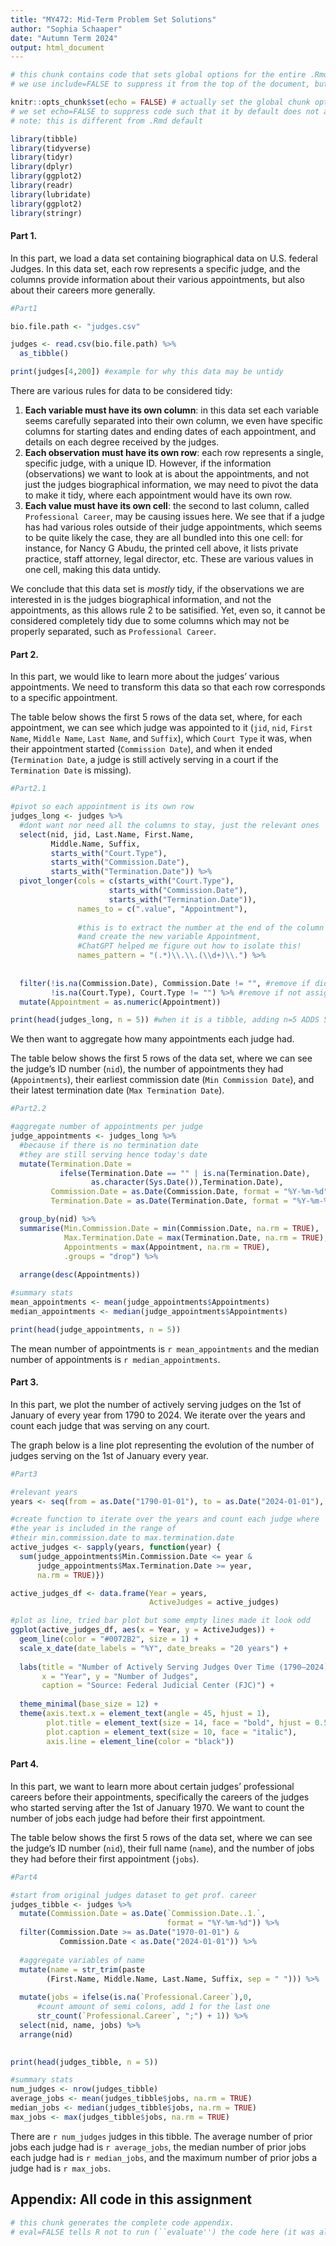 ```yaml
---
title: "MY472: Mid-Term Problem Set Solutions"
author: "Sophia Schaaper"
date: "Autumn Term 2024"
output: html_document
---
```


```r
# this chunk contains code that sets global options for the entire .Rmd. 
# we use include=FALSE to suppress it from the top of the document, but it will still appear in the appendix. 

knitr::opts_chunk$set(echo = FALSE) # actually set the global chunk options. 
# we set echo=FALSE to suppress code such that it by default does not appear throughout the document. 
# note: this is different from .Rmd default
```

<!-- DO NOT EDIT THIS LINE OR ANYTHING ABOVE IT, EXCEPT PUTTING YOUR CANDIDATE NUMBER AT THE TOP. ALL OF YOUR WORK SHOULD BE COMPLETED BELOW HERE. -->

```r
library(tibble)
library(tidyverse)
library(tidyr)
library(dplyr)
library(ggplot2)
library(readr)
library(lubridate)
library(ggplot2)
library(stringr)
```

#### Part 1.

In this part, we load a data set containing biographical data on U.S. federal Judges. In this data set, each row represents a specific judge, and the columns provide information about their various appointments, but also about their careers more generally.

```r
#Part1 

bio.file.path <- "judges.csv"

judges <- read.csv(bio.file.path) %>% 
  as_tibble()

print(judges[4,200]) #example for why this data may be untidy

```

There are various rules for data to be considered tidy:

1.  **Each variable must have its own column**: in this data set each variable seems carefully separated into their own column, we even have specific columns for starting dates and ending dates of each appointment, and details on each degree received by the judges.
2.  **Each observation must have its own row**: each row represents a single, specific judge, with a unique ID. However, if the information (observations) we want to look at is about the appointments, and not just the judges biographical information, we may need to pivot the data to make it tidy, where each appointment would have its own row.
3.  **Each value must have its own cell**: the second to last column, called `Professional Career`, may be causing issues here. We see that if a judge has had various roles outside of their judge appointments, which seems to be quite likely the case, they are all bundled into this one cell: for instance, for Nancy G Abudu, the printed cell above, it lists private practice, staff attorney, legal director, etc. These are various values in one cell, making this data untidy.

We conclude that this data set is *mostly* tidy, if the observations we are interested in is the judges biographical information, and not the appointments, as this allows rule 2 to be satisified. Yet, even so, it cannot be considered completely tidy due to some columns which may not be properly separated, such as `Professional Career`.

#### Part 2.

In this part, we would like to learn more about the judges' various appointments. We need to transform this data so that each row corresponds to a specific appointment.

The table below shows the first 5 rows of the data set, where, for each appointment, we can see which judge was appointed to it (`jid`, `nid`, `First Name`, `Middle Name`, `Last Name`, and `Suffix`), which `Court Type` it was, when their appointment started (`Commission Date`), and when it ended (`Termination Date`, a judge is still actively serving in a court if the `Termination Date` is missing).

```r
#Part2.1

#pivot so each appointment is its own row
judges_long <- judges %>% 
  #dont want nor need all the columns to stay, just the relevant ones
  select(nid, jid, Last.Name, First.Name, 
         Middle.Name, Suffix, 
         starts_with("Court.Type"), 
         starts_with("Commission.Date"),
         starts_with("Termination.Date")) %>%
  pivot_longer(cols = c(starts_with("Court.Type"),
                      starts_with("Commission.Date"),
                      starts_with("Termination.Date")),
               names_to = c(".value", "Appointment"),
               
               #this is to extract the number at the end of the column name
               #and create the new variable Appointment,
               #ChatGPT helped me figure out how to isolate this!
               names_pattern = "(.*)\\.\\.(\\d+)\\.") %>%
  
  
  filter(!is.na(Commission.Date), Commission.Date != "", #remove if didn't start
         !is.na(Court.Type), Court.Type != "") %>% #remove if not assigned to court
  mutate(Appointment = as.numeric(Appointment))

print(head(judges_long, n = 5)) #when it is a tibble, adding n=5 ADDS 5 rows to the default 5 rows it prints, meaning it would print 10 rows. Because we only want 5 rows we use print(head(..., n= 5))
```

We then want to aggregate how many appointments each judge had. 

The table below shows the first 5 rows of the data set, where we can see the judge's ID number (`nid`), the number of appointments they had (`Appointments`), their earliest commission date (`Min Commission Date`), and their latest termination date (`Max Termination Date`).

```r

#Part2.2

#aggregate number of appointments per judge
judge_appointments <- judges_long %>%
  #because if there is no termination date 
  #they are still serving hence today's date
  mutate(Termination.Date = 
           ifelse(Termination.Date == "" | is.na(Termination.Date),
                  as.character(Sys.Date()),Termination.Date),
         Commission.Date = as.Date(Commission.Date, format = "%Y-%m-%d"),
         Termination.Date = as.Date(Termination.Date, format = "%Y-%m-%d")) %>%

  group_by(nid) %>%
  summarise(Min.Commission.Date = min(Commission.Date, na.rm = TRUE),
            Max.Termination.Date = max(Termination.Date, na.rm = TRUE),
            Appointments = max(Appointment, na.rm = TRUE),
            .groups = "drop") %>%
  
  arrange(desc(Appointments))

#summary stats
mean_appointments <- mean(judge_appointments$Appointments)
median_appointments <- median(judge_appointments$Appointments)

print(head(judge_appointments, n = 5))
```

The mean number of appointments is `r mean_appointments` and the median number of appointments is `r median_appointments`.

#### Part 3.

In this part, we plot the number of actively serving judges on the 1st of January of every year from 1790 to 2024. We iterate over the years and count each judge that was serving on any court. 

The graph below is a line plot representing the evolution of the number of judges serving on the 1st of January every year.

```r

#Part3

#relevant years
years <- seq(from = as.Date("1790-01-01"), to = as.Date("2024-01-01"), by = "year")

#create function to iterate over the years and count each judge where 
#the year is included in the range of 
#their min.commission.date to max.termination.date
active_judges <- sapply(years, function(year) {
  sum(judge_appointments$Min.Commission.Date <= year & 
      judge_appointments$Max.Termination.Date >= year, 
      na.rm = TRUE)})

active_judges_df <- data.frame(Year = years, 
                               ActiveJudges = active_judges)

#plot as line, tried bar plot but some empty lines made it look odd
ggplot(active_judges_df, aes(x = Year, y = ActiveJudges)) +
  geom_line(color = "#0072B2", size = 1) + 
  scale_x_date(date_labels = "%Y", date_breaks = "20 years") + 
  
  labs(title = "Number of Actively Serving Judges Over Time (1790–2024)",
       x = "Year", y = "Number of Judges",
       caption = "Source: Federal Judicial Center (FJC)") +
  
  theme_minimal(base_size = 12) +
  theme(axis.text.x = element_text(angle = 45, hjust = 1),
        plot.title = element_text(size = 14, face = "bold", hjust = 0.5),
        plot.caption = element_text(size = 10, face = "italic"),
        axis.line = element_line(color = "black"))

```

#### Part 4.

In this part, we want to learn more about certain judges' professional careers before their appointments, specifically the careers of the judges who started serving after the 1st of January 1970. We want to count the number of jobs each judge had before their first appointment. 

The table below shows the first 5 rows of the data set, where we can see the judge's ID number (`nid`), their full name (`name`), and the number of jobs they had before their first appointment (`jobs`).

```r

#Part4

#start from original judges dataset to get prof. career
judges_tibble <- judges %>%
  mutate(Commission.Date = as.Date(`Commission.Date..1.`, 
                                   format = "%Y-%m-%d")) %>%
  filter(Commission.Date >= as.Date("1970-01-01") & 
           Commission.Date < as.Date("2024-01-01")) %>%
  
  #aggregate variables of name
  mutate(name = str_trim(paste
        (First.Name, Middle.Name, Last.Name, Suffix, sep = " "))) %>%
  
  mutate(jobs = ifelse(is.na(`Professional.Career`),0,
      #count amount of semi colons, add 1 for the last one
      str_count(`Professional.Career`, ";") + 1)) %>%
  select(nid, name, jobs) %>%
  arrange(nid)
  

print(head(judges_tibble, n = 5))

#summary stats
num_judges <- nrow(judges_tibble)
average_jobs <- mean(judges_tibble$jobs, na.rm = TRUE)
median_jobs <- median(judges_tibble$jobs, na.rm = TRUE)
max_jobs <- max(judges_tibble$jobs, na.rm = TRUE)


```

There are `r num_judges` judges in this tibble. The average number of prior jobs each judge had is `r average_jobs`, the median number of prior jobs each judge had is `r median_jobs`, and the maximum number of prior jobs a judge had is `r max_jobs`.

<!-- DO NOT EDIT THIS LINE OR ANYTHING BELOW IT. ALL OF YOUR WORK SHOULD BE COMPLETED ABOVE. -->

## Appendix: All code in this assignment

```r
# this chunk generates the complete code appendix. 
# eval=FALSE tells R not to run (``evaluate'') the code here (it was already run before).
```
